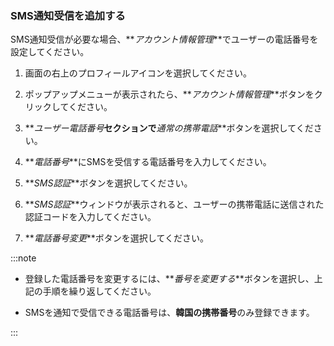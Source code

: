### SMS通知受信を追加する

SMS通知受信が必要な場合、**_アカウント情報管理_**でユーザーの電話番号を設定してください。 

<ImgLang img='set-event-sms-notification.png' desc='ユーザー電話番号' />

1.  画面の右上のプロフィールアイコンを選択してください。 

2.  ポップアップメニューが表示されたら、**_アカウント情報管理_**ボタンをクリックしてください。 

3.  **_ユーザー電話番号_**セクションで**_通常の携帯電話_**ボタンを選択してください。 

4.  **_電話番号_**にSMSを受信する電話番号を入力してください。

5.  **_SMS認証_**ボタンを選択してください。

6.  **_SMS認証_**ウィンドウが表示されると、ユーザーの携帯電話に送信された認証コードを入力してください。

7.  **_電話番号変更_**ボタンを選択してください。

:::note

-   登録した電話番号を変更するには、**_番号を変更する_**ボタンを選択し、上記の手順を繰り返してください。

-   SMSを通知で受信できる電話番号は、**韓国の携帯番号**のみ登録できます。

:::
